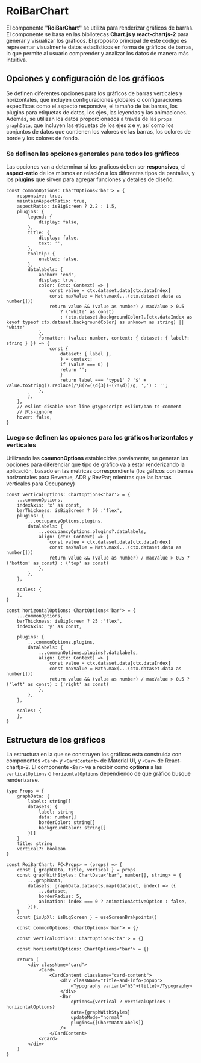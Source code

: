 # RoiBarChart

El componente **"RoiBarChart"** se utiliza para renderizar gráficos de barras. El componente se basa en las bibliotecas **Chart.js y react-chartjs-2** para generar y visualizar los gráficos.
El propósito principal de este código es representar visualmente datos estadísticos en forma de gráficos de barras, lo que permite al usuario comprender y analizar los datos de manera más intuitiva.


## Opciones y configuración de los gráficos

Se definen diferentes opciones para los gráficos de barras verticales y horizontales, que incluyen configuraciones globales o configuraciones específicas como el aspecto responsive, el tamaño de las barras, los plugins para etiquetas de datos, los ejes, las leyendas y las animaciones.
Además, se utilizan los datos proporcionados a través de las `props graphData`, que incluyen las etiquetas de los ejes x e y, así como los conjuntos de datos que contienen los valores de las barras, los colores de borde y los colores de fondo.

### Se definen las opciones generales para todos los gráficos

Las opciones van a determinar si los graficos deben ser **responsives**, el **aspect-ratio** de los mismos en relación a los diferentes tipos de pantallas, y los **plugins** que sirven para agregar funciones y detalles de diseño.

```tsx title="/components/commons/RoiBarChart/RoiBarChart.tsx"
const commonOptions: ChartOptions<'bar'> = {
    responsive: true,
    maintainAspectRatio: true,
    aspectRatio: isBigScreen ? 2.2 : 1.5,
    plugins: {
        legend: {
            display: false,
        },
        title: {
            display: false,
            text: '',
        },
        tooltip: {
            enabled: false,
        },
        datalabels: {
            anchor: 'end',
            display: true,
            color: (ctx: Context) => {
                const value = ctx.dataset.data[ctx.dataIndex]
                const maxValue = Math.max(...(ctx.dataset.data as number[]))
                return value && (value as number) / maxValue > 0.5
                    ? ('white' as const)
                    : (ctx.dataset.backgroundColor?.[ctx.dataIndex as keyof typeof ctx.dataset.backgroundColor] as unknown as string) || 'white'
            },
            formatter: (value: number, context: { dataset: { label?: string } }) => {
                const {
                    dataset: { label },
                    } = context;
                    if (value === 0) {
                    return '';
                    }
                    return label === 'type1' ? '$' + value.toString().replace(/\B(?=(\d{3})+(?!\d))/g, ',') : '';
            },
        },
    },
    // eslint-disable-next-line @typescript-eslint/ban-ts-comment
    // @ts-ignore
    hover: false,
}
```

### Luego se definen las opciones para los gráficos horizontales y verticales

Utilizando las **commonOptions** establecidas previamente, se generan las opciones para diferenciar que tipo de gráfico va a estar renderizando la aplicación, basado en las metricas correspondiente (los gáficos con barras horizontales para Revenue, ADR y RevPar; mientras que las barras verticales para Occupancy)

```tsx title="/components/commons/RoiBarChart/RoiBarChart.tsx"
const verticalOptions: ChartOptions<'bar'> = {
    ...commonOptions,
    indexAxis: 'x' as const,
    barThickness: isBigScreen ? 50 :'flex',
    plugins: {
        ...occupancyOptions.plugins,
        datalabels: {
            ...occupancyOptions.plugins?.datalabels,
            align: (ctx: Context) => {
                const value = ctx.dataset.data[ctx.dataIndex]
                const maxValue = Math.max(...(ctx.dataset.data as number[]))
                return value && (value as number) / maxValue > 0.5 ? ('bottom' as const) : ('top' as const)
            },
        },
    },

    scales: {
    },
}

const horizontalOptions: ChartOptions<'bar'> = {
    ...commonOptions,
    barThickness: isBigScreen ? 25 :'flex',
    indexAxis: 'y' as const,

    plugins: {
        ...commonOptions.plugins,
        datalabels: {
            ...commonOptions.plugins?.datalabels,
            align: (ctx: Context) => {
                const value = ctx.dataset.data[ctx.dataIndex]
                const maxValue = Math.max(...(ctx.dataset.data as number[]))
                return value && (value as number) / maxValue > 0.5 ? ('left' as const) : ('right' as const)
            },
        },
    },

    scales: {
    },
}
```

## Estructura de los gráficos

La estructura en la que se construyen los gráficos esta construida con componentes  `<Card>` y `<CardContent>` de Material UI, y `<Bar>` de React-chartjs-2.
El componente `<Bar>` va a recibir como **options** a las `verticalOptions` o `horizontalOptions` dependiendo de que gráfico busque renderizarse.

```tsx title="/components/commons/RoiBarChart/RoiBarChart.tsx"
type Props = {
    graphData: {
        labels: string[]
        datasets: {
            label: string
            data: number[]
            borderColor: string[]
            backgroundColor: string[]
        }[]
    }
    title: string
    vertical?: boolean
}

const RoiBarChart: FC<Props> = (props) => {
    const { graphData, title, vertical } = props
    const graphWithStyles: ChartData<'bar', number[], string> = {
        ...graphData,
        datasets: graphData.datasets.map((dataset, index) => ({
            ...dataset,
            borderRadius: 5,
            animation: index === 0 ? animationActiveOption : false,
        })),
    }
    const {isUpXl: isBigScreen } = useScreenBrakpoints()

    const commonOptions: ChartOptions<'bar'> = {}

    const verticalOptions: ChartOptions<'bar'> = {}

    const horizontalOptions: ChartOptions<'bar'> = {}

    return (
        <div className="card">
            <Card>
                <CardContent className="card-content">
                    <div className="title-and-info-popup">
                        <Typography variant="h5">{title}</Typography>
                    </div>
                    <Bar
                        options={vertical ? verticalOptions : horizontalOptions}
                        data={graphWithStyles}
                        updateMode="normal"
                        plugins={[ChartDataLabels]}
                    />
                </CardContent>
            </Card>
        </div>
    )
}
```
